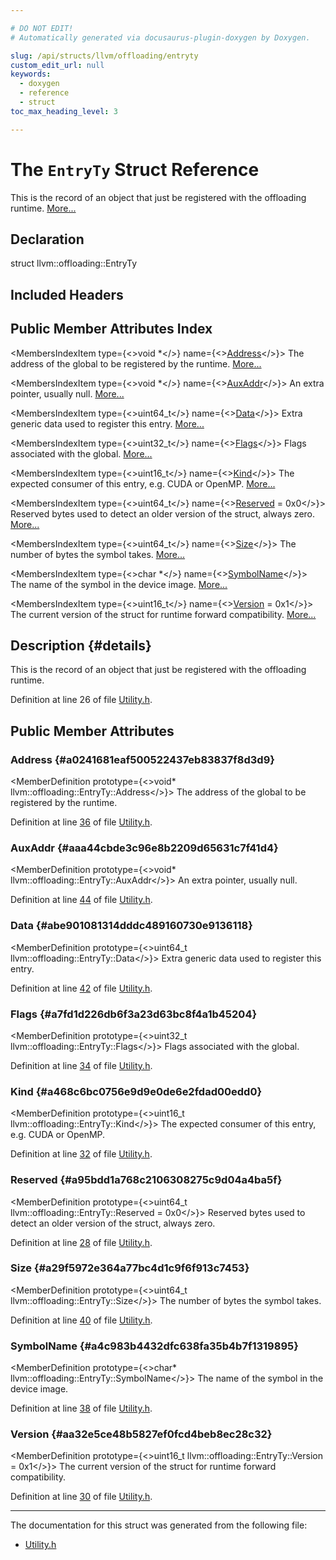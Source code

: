 ```yaml
---

# DO NOT EDIT!
# Automatically generated via docusaurus-plugin-doxygen by Doxygen.

slug: /api/structs/llvm/offloading/entryty
custom_edit_url: null
keywords:
  - doxygen
  - reference
  - struct
toc_max_heading_level: 3

---
```





# The `EntryTy` Struct Reference

<DoxygenPage pluginConfig={pluginConfig}>

This is the record of an object that just be registered with the offloading runtime. <a href="#details">More...</a>

## Declaration

<CodeBlock>struct llvm::offloading::EntryTy</CodeBlock>

## Included Headers

<IncludesList>
<IncludesListItem
  filePath="llvm/Frontend/Offloading/Utility.h"
  permalink="/docs/api/files/include/include/llvm/include/llvm/frontend/include/llvm/frontend/offloading/utility-h"
  isLocal="true" />
</IncludesList>

## Public Member Attributes Index

<MembersIndex>

<MembersIndexItem
  type={<>void &#42;</>}
  name={<><a href="#a0241681eaf500522437eb83837f8d3d9">Address</a></>}>
The address of the global to be registered by the runtime. <a href="#a0241681eaf500522437eb83837f8d3d9">More...</a>
</MembersIndexItem>

<MembersIndexItem
  type={<>void &#42;</>}
  name={<><a href="#aaa44cbde3c96e8b2209d65631c7f41d4">AuxAddr</a></>}>
An extra pointer, usually null. <a href="#aaa44cbde3c96e8b2209d65631c7f41d4">More...</a>
</MembersIndexItem>

<MembersIndexItem
  type={<>uint64&#95;t</>}
  name={<><a href="#abe901081314dddc489160730e9136118">Data</a></>}>
Extra generic data used to register this entry. <a href="#abe901081314dddc489160730e9136118">More...</a>
</MembersIndexItem>

<MembersIndexItem
  type={<>uint32&#95;t</>}
  name={<><a href="#a7fd1d226db6f3a23d63bc8f4a1b45204">Flags</a></>}>
Flags associated with the global. <a href="#a7fd1d226db6f3a23d63bc8f4a1b45204">More...</a>
</MembersIndexItem>

<MembersIndexItem
  type={<>uint16&#95;t</>}
  name={<><a href="#a468c6bc0756e9d9e0de6e2fdad00edd0">Kind</a></>}>
The expected consumer of this entry, e.g. CUDA or OpenMP. <a href="#a468c6bc0756e9d9e0de6e2fdad00edd0">More...</a>
</MembersIndexItem>

<MembersIndexItem
  type={<>uint64&#95;t</>}
  name={<><a href="#a95bdd1a768c2106308275c9d04a4ba5f">Reserved</a> = 0x0</>}>
Reserved bytes used to detect an older version of the struct, always zero. <a href="#a95bdd1a768c2106308275c9d04a4ba5f">More...</a>
</MembersIndexItem>

<MembersIndexItem
  type={<>uint64&#95;t</>}
  name={<><a href="#a29f5972e364a77bc4d1c9f6f913c7453">Size</a></>}>
The number of bytes the symbol takes. <a href="#a29f5972e364a77bc4d1c9f6f913c7453">More...</a>
</MembersIndexItem>

<MembersIndexItem
  type={<>char &#42;</>}
  name={<><a href="#a4c983b4432dfc638fa35b4b7f1319895">SymbolName</a></>}>
The name of the symbol in the device image. <a href="#a4c983b4432dfc638fa35b4b7f1319895">More...</a>
</MembersIndexItem>

<MembersIndexItem
  type={<>uint16&#95;t</>}
  name={<><a href="#aa32e5ce48b5827ef0fcd4beb8ec28c32">Version</a> = 0x1</>}>
The current version of the struct for runtime forward compatibility. <a href="#aa32e5ce48b5827ef0fcd4beb8ec28c32">More...</a>
</MembersIndexItem>

</MembersIndex>

## Description {#details}

This is the record of an object that just be registered with the offloading runtime.

Definition at line 26 of file <a href="/docs/api/files/include/include/llvm/include/llvm/frontend/include/llvm/frontend/offloading/utility-h">Utility.h</a>.

<SectionDefinition>

## Public Member Attributes

### Address {#a0241681eaf500522437eb83837f8d3d9}

<MemberDefinition
  prototype={<>void&#42; llvm::offloading::EntryTy::Address</>}>
The address of the global to be registered by the runtime.

Definition at line <a href="/docs/api/files/include/include/llvm/include/llvm/frontend/include/llvm/frontend/offloading/utility-h/#l00036">36</a> of file <a href="/docs/api/files/include/include/llvm/include/llvm/frontend/include/llvm/frontend/offloading/utility-h">Utility.h</a>.
</MemberDefinition>

### AuxAddr {#aaa44cbde3c96e8b2209d65631c7f41d4}

<MemberDefinition
  prototype={<>void&#42; llvm::offloading::EntryTy::AuxAddr</>}>
An extra pointer, usually null.

Definition at line <a href="/docs/api/files/include/include/llvm/include/llvm/frontend/include/llvm/frontend/offloading/utility-h/#l00044">44</a> of file <a href="/docs/api/files/include/include/llvm/include/llvm/frontend/include/llvm/frontend/offloading/utility-h">Utility.h</a>.
</MemberDefinition>

### Data {#abe901081314dddc489160730e9136118}

<MemberDefinition
  prototype={<>uint64&#95;t llvm::offloading::EntryTy::Data</>}>
Extra generic data used to register this entry.

Definition at line <a href="/docs/api/files/include/include/llvm/include/llvm/frontend/include/llvm/frontend/offloading/utility-h/#l00042">42</a> of file <a href="/docs/api/files/include/include/llvm/include/llvm/frontend/include/llvm/frontend/offloading/utility-h">Utility.h</a>.
</MemberDefinition>

### Flags {#a7fd1d226db6f3a23d63bc8f4a1b45204}

<MemberDefinition
  prototype={<>uint32&#95;t llvm::offloading::EntryTy::Flags</>}>
Flags associated with the global.

Definition at line <a href="/docs/api/files/include/include/llvm/include/llvm/frontend/include/llvm/frontend/offloading/utility-h/#l00034">34</a> of file <a href="/docs/api/files/include/include/llvm/include/llvm/frontend/include/llvm/frontend/offloading/utility-h">Utility.h</a>.
</MemberDefinition>

### Kind {#a468c6bc0756e9d9e0de6e2fdad00edd0}

<MemberDefinition
  prototype={<>uint16&#95;t llvm::offloading::EntryTy::Kind</>}>
The expected consumer of this entry, e.g. CUDA or OpenMP.

Definition at line <a href="/docs/api/files/include/include/llvm/include/llvm/frontend/include/llvm/frontend/offloading/utility-h/#l00032">32</a> of file <a href="/docs/api/files/include/include/llvm/include/llvm/frontend/include/llvm/frontend/offloading/utility-h">Utility.h</a>.
</MemberDefinition>

### Reserved {#a95bdd1a768c2106308275c9d04a4ba5f}

<MemberDefinition
  prototype={<>uint64&#95;t llvm::offloading::EntryTy::Reserved = 0x0</>}>
Reserved bytes used to detect an older version of the struct, always zero.

Definition at line <a href="/docs/api/files/include/include/llvm/include/llvm/frontend/include/llvm/frontend/offloading/utility-h/#l00028">28</a> of file <a href="/docs/api/files/include/include/llvm/include/llvm/frontend/include/llvm/frontend/offloading/utility-h">Utility.h</a>.
</MemberDefinition>

### Size {#a29f5972e364a77bc4d1c9f6f913c7453}

<MemberDefinition
  prototype={<>uint64&#95;t llvm::offloading::EntryTy::Size</>}>
The number of bytes the symbol takes.

Definition at line <a href="/docs/api/files/include/include/llvm/include/llvm/frontend/include/llvm/frontend/offloading/utility-h/#l00040">40</a> of file <a href="/docs/api/files/include/include/llvm/include/llvm/frontend/include/llvm/frontend/offloading/utility-h">Utility.h</a>.
</MemberDefinition>

### SymbolName {#a4c983b4432dfc638fa35b4b7f1319895}

<MemberDefinition
  prototype={<>char&#42; llvm::offloading::EntryTy::SymbolName</>}>
The name of the symbol in the device image.

Definition at line <a href="/docs/api/files/include/include/llvm/include/llvm/frontend/include/llvm/frontend/offloading/utility-h/#l00038">38</a> of file <a href="/docs/api/files/include/include/llvm/include/llvm/frontend/include/llvm/frontend/offloading/utility-h">Utility.h</a>.
</MemberDefinition>

### Version {#aa32e5ce48b5827ef0fcd4beb8ec28c32}

<MemberDefinition
  prototype={<>uint16&#95;t llvm::offloading::EntryTy::Version = 0x1</>}>
The current version of the struct for runtime forward compatibility.

Definition at line <a href="/docs/api/files/include/include/llvm/include/llvm/frontend/include/llvm/frontend/offloading/utility-h/#l00030">30</a> of file <a href="/docs/api/files/include/include/llvm/include/llvm/frontend/include/llvm/frontend/offloading/utility-h">Utility.h</a>.
</MemberDefinition>

</SectionDefinition>

<hr/>

The documentation for this struct was generated from the following file:

<ul>
<li><a href="/docs/api/files/include/include/llvm/include/llvm/frontend/include/llvm/frontend/offloading/utility-h">Utility.h</a></li>
</ul>

</DoxygenPage>
